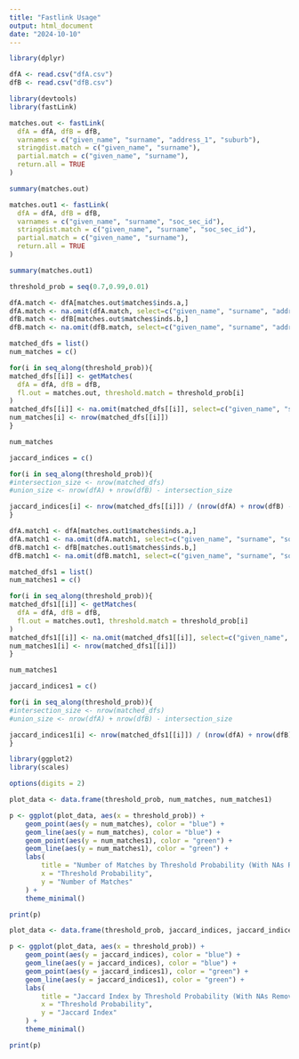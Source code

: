 ---
title: "Fastlink Usage"
output: html_document
date: "2024-10-10"
---

```{r}
library(dplyr)

dfA <- read.csv("dfA.csv")
dfB <- read.csv("dfB.csv")
```



```{r}
library(devtools)
library(fastLink)

matches.out <- fastLink(
  dfA = dfA, dfB = dfB, 
  varnames = c("given_name", "surname", "address_1", "suburb"),
  stringdist.match = c("given_name", "surname"),
  partial.match = c("given_name", "surname"),
  return.all = TRUE
)
```

```{r}
summary(matches.out)
```

```{r}
matches.out1 <- fastLink(
  dfA = dfA, dfB = dfB, 
  varnames = c("given_name", "surname", "soc_sec_id"),
  stringdist.match = c("given_name", "surname", "soc_sec_id"),
  partial.match = c("given_name", "surname"),
  return.all = TRUE
)
```

```{r}
summary(matches.out1)
```


```{r}
threshold_prob = seq(0.7,0.99,0.01)

dfA.match <- dfA[matches.out$matches$inds.a,]
dfA.match <- na.omit(dfA.match, select=c("given_name", "surname", "address_1", "suburb"))
dfB.match <- dfB[matches.out$matches$inds.b,]
dfB.match <- na.omit(dfB.match, select=c("given_name", "surname", "address_1", "suburb"))

matched_dfs = list()
num_matches = c()

for(i in seq_along(threshold_prob)){
matched_dfs[[i]] <- getMatches(
  dfA = dfA, dfB = dfB, 
  fl.out = matches.out, threshold.match = threshold_prob[i]
)
matched_dfs[[i]] <- na.omit(matched_dfs[[i]], select=c("given_name", "surname", "address_1", "suburb"))
num_matches[i] <- nrow(matched_dfs[[i]])
}

num_matches
```

```{r}
jaccard_indices = c()

for(i in seq_along(threshold_prob)){
#intersection_size <- nrow(matched_dfs)
#union_size <- nrow(dfA) + nrow(dfB) - intersection_size

jaccard_indices[i] <- nrow(matched_dfs[[i]]) / (nrow(dfA) + nrow(dfB) - nrow(matched_dfs[[i]]))
}

```


```{r}
dfA.match1 <- dfA[matches.out1$matches$inds.a,]
dfA.match1 <- na.omit(dfA.match1, select=c("given_name", "surname", "soc_sec_id"))
dfB.match1 <- dfB[matches.out1$matches$inds.b,]
dfB.match1 <- na.omit(dfB.match1, select=c("given_name", "surname", "soc_sec_id"))

matched_dfs1 = list()
num_matches1 = c()

for(i in seq_along(threshold_prob)){
matched_dfs1[[i]] <- getMatches(
  dfA = dfA, dfB = dfB, 
  fl.out = matches.out1, threshold.match = threshold_prob[i]
)
matched_dfs1[[i]] <- na.omit(matched_dfs1[[i]], select=c("given_name", "surname", "soc_sec_id"))
num_matches1[i] <- nrow(matched_dfs1[[i]])
}

num_matches1
```

```{r}
jaccard_indices1 = c()

for(i in seq_along(threshold_prob)){
#intersection_size <- nrow(matched_dfs)
#union_size <- nrow(dfA) + nrow(dfB) - intersection_size

jaccard_indices1[i] <- nrow(matched_dfs1[[i]]) / (nrow(dfA) + nrow(dfB) - nrow(matched_dfs1[[i]]))
}

```


```{r}
library(ggplot2)
library(scales)

options(digits = 2)

plot_data <- data.frame(threshold_prob, num_matches, num_matches1)

p <- ggplot(plot_data, aes(x = threshold_prob)) + 
    geom_point(aes(y = num_matches), color = "blue") +  
    geom_line(aes(y = num_matches), color = "blue") +   
    geom_point(aes(y = num_matches1), color = "green") + 
    geom_line(aes(y = num_matches1), color = "green") + 
    labs(
        title = "Number of Matches by Threshold Probability (With NAs Removed)",
        x = "Threshold Probability",
        y = "Number of Matches"
    ) +
    theme_minimal()

print(p)
```

```{r}
plot_data <- data.frame(threshold_prob, jaccard_indices, jaccard_indices1)

p <- ggplot(plot_data, aes(x = threshold_prob)) + 
    geom_point(aes(y = jaccard_indices), color = "blue") +  
    geom_line(aes(y = jaccard_indices), color = "blue") +   
    geom_point(aes(y = jaccard_indices1), color = "green") + 
    geom_line(aes(y = jaccard_indices1), color = "green") + 
    labs(
        title = "Jaccard Index by Threshold Probability (With NAs Removed)",
        x = "Threshold Probability",
        y = "Jaccard Index"
    ) +
    theme_minimal()

print(p)
```








